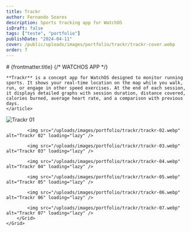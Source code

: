 ```yaml
---
title: Trackr
author: Fernando Soares
description: Sports tracking app for WatchOS
isDraft: false
tags: ["teste", "portfolio"]
publishDate: "2024-04-11"
cover: /public/uploads/images/portfolio/trackr/trackr-cover.webp
order: 7
---
```


<section class="content-section wrap">
    <article class="content-article">
    # {frontmatter.title}
    {/* <span class="mono">WATCHOS APP</span> */}

    **Trackr** is a concept app for WatchOS designed to monitor running sports. It shows your real-time location on the map while you walk, run, or engage in other speed exercises. At the end of each session, it displays detailed graphs with session duration, distance covered, calories burned, average heart rate, and a comparison with previous days.
    </article>
</section>

<section class="wrap-wide">
    <Grid isContainer>
        <Grid sm="12" md="12">
            <img src="/uploads/images/portfolio/trackr/trackr-01.webp" alt="Trackr 01" loading="lazy" />

            <img src="/uploads/images/portfolio/trackr/trackr-02.webp" alt="Trackr 02" loading="lazy" />

            <img src="/uploads/images/portfolio/trackr/trackr-03.webp" alt="Trackr 03" loading="lazy" />

            <img src="/uploads/images/portfolio/trackr/trackr-04.webp" alt="Trackr 04" loading="lazy" />

            <img src="/uploads/images/portfolio/trackr/trackr-05.webp" alt="Trackr 05" loading="lazy" />

            <img src="/uploads/images/portfolio/trackr/trackr-06.webp" alt="Trackr 06" loading="lazy" />

            <img src="/uploads/images/portfolio/trackr/trackr-07.webp" alt="Trackr 07" loading="lazy" />
        </Grid>
    </Grid>
</section>